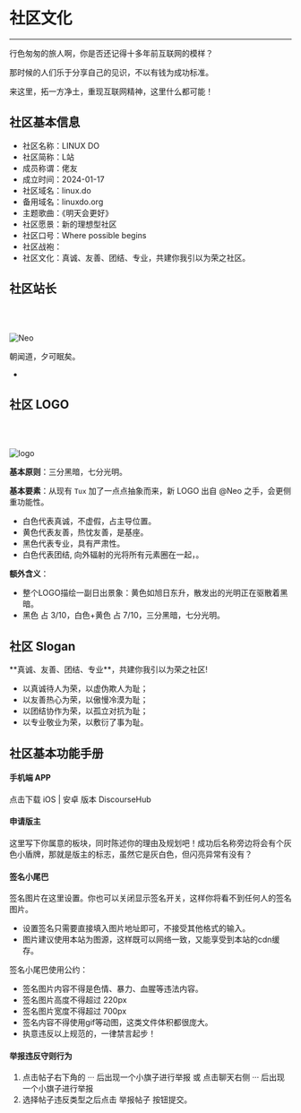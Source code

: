 <br></br>


# 社区文化

---

行色匆匆的旅人啊，你是否还记得十多年前互联网的模样？

那时候的人们乐于分享自己的见识，不以有钱为成功标准。

来这里，拓一方净土，重现互联网精神，这里什么都可能！

## 社区基本信息

- 社区名称：LINUX DO
- 社区简称：L站
- 成员称谓：佬友
- 成立时间：2024-01-17
- 社区域名：<Link href='https://linux.do/' target='_blank' className='text-blue-500' >linux.do</Link>
- 备用域名：<Link href='https://linuxdo.org/' target='_blank' className='text-blue-500' >linuxdo.org</Link>
- 主题歌曲：《明天会更好》
- 社区愿景：新的理想型社区
- 社区口号：Where possible begins
- 社区战袍：<TopicHoverCard topicId="585559" defaultTitle="🔥LINUX DO元气T：社交新名片"/>
- 社区文化：真诚、友善、团结、专业，共建你我引以为荣之社区。

## 社区站长

<br></br>

<Image src="/neo.jpg" width={80} height={80} alt="Neo"/>

**<UserHoverCard username="neo" />**

 朝闻道，夕可眠矣。

- <TopicHoverCard topicId="52932" defaultTitle="【人物专栏】国士无双-Pandora天书" />

## 社区 LOGO

<br></br>

<Image src="/logo.png" width={90} height={90} alt="logo"/>

**基本原则**：三分黑暗，七分光明。

**基本要素**：从现有 `Tux` 加了一点点抽象而来，新 LOGO 出自 @Neo 之手，会更侧重功能性。

- 白色代表真诚，不虚假，占主导位置。
- 黄色代表友善，热忱友善，是基座。
- 黑色代表专业，具有严肃性。
- 白色代表团结, 向外辐射的光将所有元素圈在一起，。

**额外含义**：

- 整个LOGO描绘一副日出景象：黄色如旭日东升，散发出的光明正在驱散着黑暗。
- 黑色 占 3/10，白色+黄色 占 7/10，三分黑暗，七分光明。


## 社区 Slogan

<Callout type="info" emoji="">
**真诚、友善、团结、专业**，共建你我引以为荣之社区!
</Callout>

- 以真诚待人为荣，以虚伪欺人为耻；
- 以友善热心为荣，以傲慢冷漠为耻；
- 以团结协作为荣，以孤立对抗为耻；
- 以专业敬业为荣，以敷衍了事为耻。

## 社区基本功能手册

#### 手机端 APP

点击下载 <Link href="https://apps.apple.com/app/discourse-hub/id1173672076" target="_blank" className="text-blue-500">iOS</Link> | <Link href="https://play.google.com/store/apps/details?id=com.discourse&pcampaignid=web_share" target="_blank" className="text-blue-500">安卓</Link> 版本 DiscourseHub

#### 申请版主

<Link href="https://linux.do/t/topic/1907" target="_blank" className="text-blue-500">这里写下</Link>你属意的板块，同时陈述你的理由及规划吧！成功后名称旁边将会有个灰色小盾牌，那就是版主的标志，虽然它是灰白色，但闪亮异常有没有？

#### 签名小尾巴

签名图片<Link href="https://linux.do/my/preferences/profile" target="_blank" className="text-blue-500">在这里设置</Link>。你也可以关闭显示签名开关，这样你将看不到任何人的签名图片。

- 设置签名只需要直接填入图片地址即可，不接受其他格式的输入。
- 图片建议使用本站为图源，这样既可以网络一致，又能享受到本站的cdn缓存。

签名小尾巴使用公约：

- 签名图片内容不得是色情、暴力、血腥等违法内容。
- 签名图片高度不得超过 220px
- 签名图片宽度不得超过 700px
- 签名内容不得使用gif等动图，这类文件体积都很庞大。
- 执意违反以上规范的，一律禁言起步！

#### 举报违反守则行为

1. 点击帖子右下角的 ··· 后出现一个小旗子进行举报 或 点击聊天右侧 ··· 后出现一个小旗子进行举报
2. 选择帖子违反类型之后点击 举报帖子 按钮提交。